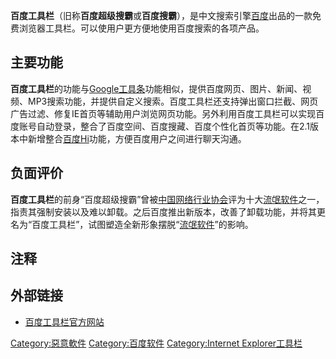 {{NoteTA|G1=IT}}
{{Infobox Software
| name                   = 百度工具栏
| logo                   = [[File:百度工具栏.png|450px]]
| developer              = [[百度|百度]]
| latest release version = 2.8
| operating system       = [[Microsoft_Windows|Microsoft Windows]]
| language               =中文 
| license                = [[免费软件|免费软件]]
| website                = http://bar.baidu.com/
}}

'''百度工具栏'''（旧称'''百度超级搜霸'''或'''百度搜霸'''），是中文搜索引擎[[百度|百度]]出品的一款免费浏览器工具栏。可以使用户更方便地使用百度搜索的各项产品。

==主要功能==

'''百度工具栏'''的功能与[[Google工具条|Google工具条]]功能相似，提供百度网页、图片、新闻、视频、MP3搜索功能，并提供自定义搜索。百度工具栏还支持弹出窗口拦截、网页广告过滤、修复IE首页等辅助用户浏览网页功能。另外利用百度工具栏可以实现百度账号自动登录，整合了百度空间、百度搜藏、百度个性化首页等功能。在2.1版本中新增整合[[百度Hi|百度Hi]]功能，方便百度用户之间进行聊天沟通。

==负面评价==

'''百度工具栏'''的前身“百度超级搜霸”曾被[[中国网络行业协会|中国网络行业协会]]评为十大[[流氓软件|流氓软件]]之一，指责其强制安装以及难以卸载。之后百度推出新版本，改善了卸载功能，并将其更名为“百度工具栏”，试图塑造全新形象摆脱“[[流氓软件|流氓软件]]”的影响。

==注释==
{{reflist}}

==外部链接==
*[http://bar.baidu.com/ 百度工具栏官方网站] {{Wayback|url=http://bar.baidu.com/ |date=20081029084521 }}

{{Baiduproducts}}

[[Category:惡意軟件|Category:惡意軟件]]
[[Category:百度软件|Category:百度软件]]
[[Category:Internet_Explorer工具栏|Category:Internet Explorer工具栏]]